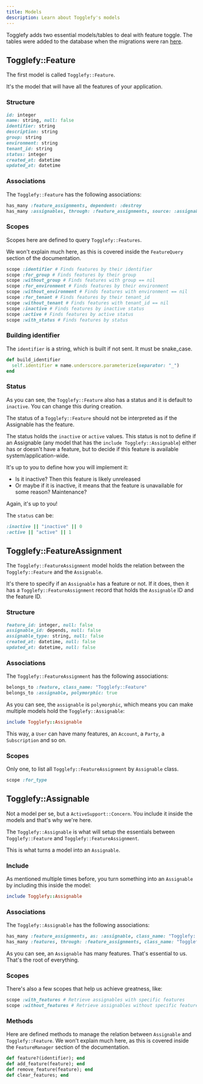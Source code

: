```yaml
---
title: Models
description: Learn about Togglefy's models
---
```


Togglefy adds two essential models/tables to deal with feature toggle. The tables were added to the database when the migrations were ran [here](../../getting-started/#running-the-migrations).

## Togglefy::Feature

The first model is called `Togglefy::Feature`.

It's the model that will have all the features of your application.

### Structure

```ruby
id: integer
name: string, null: false
identifier: string
description: string
group: string
environment: string
tenant_id: string
status: integer
created_at: datetime
updated_at: datetime
```

### Associations

The `Togglefy::Feature` has the following associations:

```ruby
has_many :feature_assignments, dependent: :destroy
has_many :assignables, through: :feature_assignments, source: :assignable
```

### Scopes

Scopes here are defined to query `Togglefy::Features`.

We won't explain much here, as this is covered inside the `FeatureQuery` section of the documentation.

```ruby
scope :identifier # Finds features by their identifier
scope :for_group # Finds features by their group
scope :without_group # Finds features with group == nil
scope :for_environment # Finds features by their environment
scope :without_environment # Finds features with environment == nil
scope :for_tenant # Finds features by their tenant_id
scope :without_tenant # Finds features with tenant_id == nil
scope :inactive # Finds features by inactive status
scope :active # Finds features by active status
scope :with_status # Finds features by status
```


### Building identifier

The `identifier` is a string, which is built if not sent. It must be snake_case.

```ruby
def build_identifier
  self.identifier = name.underscore.parameterize(separator: "_")
end
```

### Status

As you can see, the `Togglefy::Feature` also has a status and it is default to `inactive`. You can change this during creation.

The status of a `Togglefy::Feature` should not be interpreted as if the Assignable has the feature.

The status holds the `inactive` or `active` values. This status is not to define if an Assignable (any model that has the `include Togglefy::Assignable`) either has or doesn't have a feature, but to decide if this feature is available system/application-wide.

It's up to you to define how you will implement it:
* Is it inactive? Then this feature is likely unreleased
* Or maybe if it is inactive, it means that the feature is unavailable for some reason? Maintenance? 

Again, it's up to you!

The `status` can be:

```ruby
:inactive || "inactive" || 0
:active || "active" || 1
```

## Togglefy::FeatureAssignment

The `Togglefy::FeatureAssignment` model holds the relation between the `Togglefy::Feature` and the `Assignable`.

It's there to specify if an `Assignable` has a feature or not. If it does, then it has a `Togglefy::FeatureAssignment` record that holds the `Assignable` ID and the feature ID.

### Structure

```ruby
feature_id: integer, null: false
assignable_id: depends, null: false
assignable_type: string, null: false
created_at: datetime, null: false
updated_at: datetime, null: false
```

### Associations

The `Togglefy::FeatureAssignment` has the following associations:

```ruby
belongs_to :feature, class_name: "Togglefy::Feature"
belongs_to :assignable, polymorphic: true
```

As you can see, the `assignable` is `polymorphic`, which means you can make multiple models hold the `Togglefy::Assignable`:

```ruby
include Togglefy::Assignable
```

This way, a `User` can have many features, an `Account`, a `Party`, a `Subscription` and so on.

### Scopes

Only one, to list all `Togglefy::FeatureAssignment` by `Assignable` class.

```ruby
scope :for_type
```

## Togglefy::Assignable

Not a model per se, but a `ActiveSupport::Concern`. You include it inside the models and that's why we're here.

The `Togglefy::Assignable` is what will setup the essentials between `Togglefy::Feature` and `Togglefy::FeatureAssignment`.

This is what turns a model into an `Assignable`.

### Include

As mentioned multiple times before, you turn something into an `Assignable` by including this inside the model:

```ruby
include Togglefy::Assignable
```

### Associations

The `Togglefy::Assignable` has the following associations:

```ruby
has_many :feature_assignments, as: :assignable, class_name: "Togglefy::FeatureAssignment"
has_many :features, through: :feature_assignments, class_name: "Togglefy::Feature"
```

As you can see, an `Assignable` has many features. That's essential to us. That's the root of everything.

### Scopes

There's also a few scopes that help us achieve greatness, like:

```ruby
scope :with_features # Retrieve assignables with specific features
scope :without_features # Retrieve assignables without specific features
```

### Methods

Here are defined methods to manage the relation between `Assignable` and `Togglefy::Feature`. We won't explain much here, as this is covered inside the `FeatureManager` section of the documentation.

```ruby
def feature?(identifier); end
def add_feature(feature); end
def remove_feature(feature); end
def clear_features; end
```
